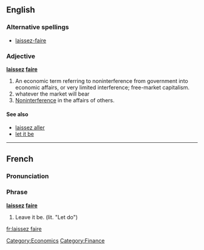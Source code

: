 {{wikipedia}}
==English==

===Alternative spellings===
* [[laissez-faire]]
{{rfp}}
{{rfap}}

===Adjective===
'''[[laissez]] [[faire]]'''

# An economic term referring to noninterference from government into economic affairs, or very limited interference; free-market capitalism.
# whatever the market will bear
# [[noninterference|Noninterference]] in the affairs of others.

====See also====
*[[laissez aller]]
*[[let it be]]
[[Category:Economics]]
[[Category:Finance]]
----

==French==
===Pronunciation===
{{audio|laissez-faire.ogg|Audio (France)}}

===Phrase===
'''[[laissez]] [[faire]]'''

# Leave it be.  (lit. "Let do")

[[fr:laissez faire]]